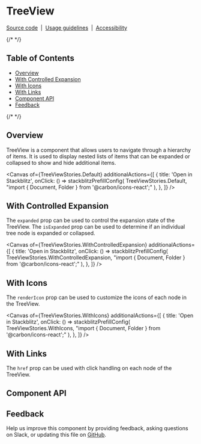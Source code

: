 
<Meta isTemplate />

# TreeView

[Source code](https://github.com/carbon-design-system/carbon/tree/main/packages/react/src/components/TreeView)
&nbsp;|&nbsp;
[Usage guidelines](https://www.carbondesignsystem.com/components/tree-view/usage)
&nbsp;|&nbsp;
[Accessibility](https://www.carbondesignsystem.com/components/tree-view/accessibility)

{/* <!-- START doctoc generated TOC please keep comment here to allow auto update --> <!-- DON'T EDIT THIS SECTION, INSTEAD RE-RUN doctoc TO UPDATE --> */}

## Table of Contents

- [Overview](#overview)
- [With Controlled Expansion](#with-controlled-expansion)
- [With Icons](#with-icons)
- [With Links](#with-links)
- [Component API](#component-api)
- [Feedback](#feedback)

{/* <!-- END doctoc generated TOC please keep comment here to allow auto update --> */}

## Overview

TreeView is a component that allows users to navigate through a hierarchy of
items. It is used to display nested lists of items that can be expanded or
collapsed to show and hide additional items.

<Canvas
  of={TreeViewStories.Default}
  additionalActions={[
    {
      title: 'Open in Stackblitz',
      onClick: () =>
        stackblitzPrefillConfig(
          TreeViewStories.Default,
          "import { Document, Folder } from '@carbon/icons-react';"
        ),
    },
  ]}
/>

## With Controlled Expansion

The `expanded` prop can be used to control the expansion state of the TreeView.
The `isExpanded` prop can be used to determine if an individual tree node is
expanded or collapsed.

<Canvas
  of={TreeViewStories.WithControlledExpansion}
  additionalActions={[
    {
      title: 'Open in Stackblitz',
      onClick: () =>
        stackblitzPrefillConfig(
          TreeViewStories.WithControlledExpansion,
          "import { Document, Folder } from '@carbon/icons-react';"
        ),
    },
  ]}
/>

## With Icons

The `renderIcon` prop can be used to customize the icons of each node in the
TreeView.

<Canvas
  of={TreeViewStories.WithIcons}
  additionalActions={[
    {
      title: 'Open in Stackblitz',
      onClick: () =>
        stackblitzPrefillConfig(
          TreeViewStories.WithIcons,
          "import { Document, Folder } from '@carbon/icons-react';"
        ),
    },
  ]}
/>

## With Links

The `href` prop can be used with click handling on each node of the TreeView.

<Canvas
  of={TreeViewStories.WithLinks}
/>

## Component API

<ArgTypes />

## Feedback

Help us improve this component by providing feedback, asking questions on Slack,
or updating this file on
[GitHub](https://github.com/carbon-design-system/carbon/edit/main/packages/react/src/components/TreeView/TreeView.mdx).
